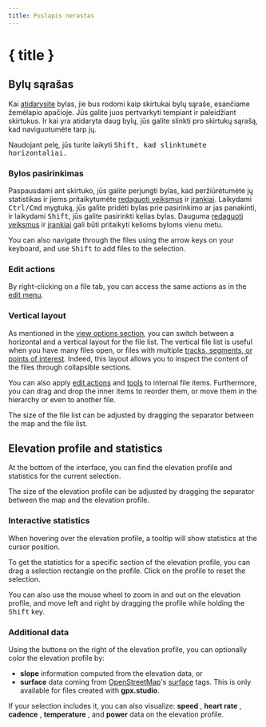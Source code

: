 ```yaml
---
title: Puslapis nerastas
---
```


<script>
</script>

# { title }

## Bylų sąrašas

Kai [atidarysite](./meniu/file) bylas, jie bus rodomi kaip skirtukai bylų sąraše, esančiame žemėlapio apačioje.
Jūs galite juos pertvarkyti tempiant ir paleidžiant skirtukus.
Ir kai yra atidaryta daug bylų, jūs galite slinkti pro skirtukų sąrašą, kad naviguotumėte tarp jų.

<DocsNote>

Naudojant pelę, jūs turite laikyti <kbd>Shift<kbd>, kad slinktumėte horizontaliai.

</DocsNote>

### Bylos pasirinkimas

Paspausdami ant skirtuko, jūs galite perjungti bylas, kad peržiūrėtumėte jų statistikas ir jiems pritaikytumėte [redaguoti veiksmus](./menu/edit) ir [įrankiai](./toolbar).
Laikydami <kbd>Ctrl/Cmd</kbd> mygtuką, jūs galite pridėti bylas prie pasirinkimo ar jas panakinti, ir laikydami <kbd>Shift</kbd>, jūs galite pasirinkti kelias bylas.
Dauguma [redaguoti veiksmus](./menu/edit) ir [įrankiai](./toolbar) gali būti pritaikyti kelioms byloms vienu metu.

<DocsNote>

You can also navigate through the files using the arrow keys on your keyboard, and use <kbd>Shift</kbd> to add files to the selection.

</DocsNote>

### Edit actions

By right-clicking on a file tab, you can access the same actions as in the [edit menu](./menu/edit).

### Vertical layout

As mentioned in the [view options section](./menu/view), you can switch between a horizontal and a vertical layout for the file list.
The vertical file list is useful when you have many files open, or files with multiple [tracks, segments, or points of interest](./gpx).
Indeed, this layout allows you to inspect the content of the files through collapsible sections.

You can also apply [edit actions](./menu/edit) and [tools](./toolbar) to internal file items.
Furthermore, you can drag and drop the inner items to reorder them, or move them in the hierarchy or even to another file.

<DocsNote>

The size of the file list can be adjusted by dragging the separator between the map and the file list.

</DocsNote>

## Elevation profile and statistics

At the bottom of the interface, you can find the elevation profile and statistics for the current selection.

<DocsNote>

The size of the elevation profile can be adjusted by dragging the separator between the map and the elevation profile.

</DocsNote>

### Interactive statistics

When hovering over the elevation profile, a tooltip will show statistics at the cursor position.

To get the statistics for a specific section of the elevation profile, you can drag a selection rectangle on the profile.
Click on the profile to reset the selection.

You can also use the mouse wheel to zoom in and out on the elevation profile, and move left and right by dragging the profile while holding the <kbd>Shift</kbd> key.

### Additional data

Using the buttons on the right of the elevation profile, you can optionally color the elevation profile by:

- **slope** <TriangleRight size="16" class="inline-block" style="margin-bottom: 2px" /> information computed from the elevation data, or
- **surface** <BrickWall size="16" class="inline-block" style="margin-bottom: 2px" /> data coming from <a href="https://www.openstreetmap.org/" target="_blank">OpenStreetMap</a>'s <a href="https://wiki.openstreetmap.org/wiki/Key:surface" target="_blank">surface</a> tags.
  This is only available for files created with **gpx.studio**.

If your selection includes it, you can also visualize: **speed** <Zap size="16" class="inline-block" style="margin-bottom: 2px" />, **heart rate** <HeartPulse size="16" class="inline-block" style="margin-bottom: 2px" />, **cadence** <Orbit size="16" class="inline-block" style="margin-bottom: 2px" />, **temperature** <Thermometer size="16" class="inline-block" style="margin-bottom: 2px" />, and **power** <SquareActivity size="16" class="inline-block" style="margin-bottom: 2px" /> data on the elevation profile.
